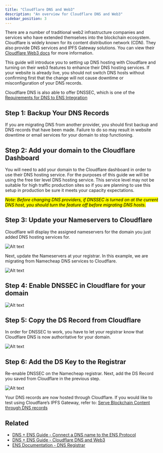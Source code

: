 ```yaml
---
title: "Cloudflare DNS and Web3"
description: "An overview for Cloudflare DNS and Web3"
sidebar_position: 3
---
```


There are a number of traditional web2 infrastructure companies and services who have extended themselves into the blockchain ecosystem. Cloudflare is widely known for its content distribution network (CDN). They also provide DNS services and IPFS Gateway solutions. You can view their [Cloudflare Web3 docs](https://developers.cloudflare.com/web3/) for more information.

This guide will introduce you to setting up DNS hosting with Cloudflare and turning on their web3 features to enhance their DNS hosting services. If your website is already live, you should not switch DNS hosts without confirming first that the change will not cause downtime or misconfiguration of your DNS records.

Cloudflare DNS is also able to offer DNSSEC, which is one of the [Requirements for DNS to ENS Integration](/dnstoens/intro/requirements-dns-to-ens)

## Step 1: Backup Your DNS Records

If you are migrating DNS from another provider, you should first backup and DNS records that have been made. Failure to do so may result in website downtime or email services for your domain to stop functioning.

## Step 2: Add your domain to the Cloudflare Dashboard

You will need to add your domain to the Cloudflare dashboard in order to use their DNS hosting service. For the purposes of this guide we will be using the free tier level DNS hosting service. This service level may not be suitable for high traffic production sites so if you are planning to use this setup in production be sure it meets your capacity expectations.

*<mark>Note: Before changing DNS providers, if DNSSEC is turned on at the current DNS host, you should turn the feature off before migrating DNS hosts.</mark>*

## Step 3: Update your Nameservers to Cloudflare

Cloudflare will display the assigned nameservers for the domain you just added DNS hosting services for.

![Alt text](https://dnstoens.com/images/cf-image1.png "Save new nameservers")

Next, update the Nameservers at your registrar. In this example, we are migrating from Namecheap DNS services to Cloudflare.

![Alt text](https://dnstoens.com/images/cf-image4.png "Update nameservers")

## Step 4: Enable DNSSEC in Cloudflare for your domain

![Alt text](https://dnstoens.com/images/cf-image17.png "Enable DNSSEC")

## Step 5: Copy the DS Record from Cloudflare

In order for DNSSEC to work, you have to let your registrar know that Cloudflare DNS is now authoritative for your domain.

![Alt text](https://dnstoens.com/images/cf-image6.png "DS Record")

## Step 6: Add the DS Key to the Registrar

Re-enable DNSSEC on the Namecheap registrar. Next, add the DS Record you saved from Cloudflare in the previous step.

![Alt text](https://dnstoens.com/images/cf-image5.png "DS Key at Registrar")

Your DNS records are now hosted through Cloudflare. If you would like to test using Cloudflare’s IPFS Gateway, refer to: [Serve Blockchain Content through DNS records](/dnstoens/importguide/dynamic-blockchain-content)

## Related

* [DNS + ENS Guide - Connect a DNS name to the ENS Protocol](/dnstoens/importguide/connect-dns-to-ens)
* [DNS + ENS Guide - Cloudflare DNS and Web3](https://docs.ens.domains/contract-api-reference/dns-registrar)
* [ENS Documentation - DNS Registrar](https://docs.ens.domains/contract-api-reference/dns-registrar)